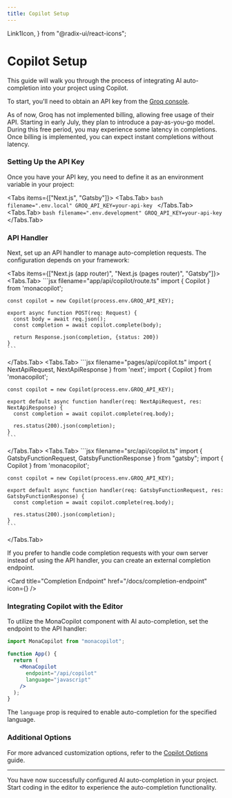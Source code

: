 ```yaml
---
title: Copilot Setup
---
```



  Link1Icon,
} from "@radix-ui/react-icons";

# Copilot Setup

This guide will walk you through the process of integrating AI auto-completion into your project using Copilot.

To start, you'll need to obtain an API key from the [Groq console](https://console.groq.com/keys).

<Callout type="info">
  As of now, Groq has not implemented billing, allowing free usage of their API. Starting in early July, they plan to introduce a pay-as-you-go model. During this free period, you may experience some latency in completions. Once billing is implemented, you can expect instant completions without latency.
</Callout>

### Setting Up the API Key

Once you have your API key, you need to define it as an environment variable in your project:

<Tabs items={["Next.js", "Gatsby"]}>
  <Tabs.Tab>
    ```bash filename=".env.local"
    GROQ_API_KEY=your-api-key
    ```
  </Tabs.Tab>
  <Tabs.Tab>
    ```bash filename=".env.development"
    GROQ_API_KEY=your-api-key
    ```
  </Tabs.Tab>
</Tabs>

### API Handler

Next, set up an API handler to manage auto-completion requests. The configuration depends on your framework:

<Tabs items={["Next.js (app router)", "Next.js (pages router)", "Gatsby"]}>
  <Tabs.Tab>
    ```jsx filename="app/api/copilot/route.ts"
    import { Copilot } from 'monacopilot';

    const copilot = new Copilot(process.env.GROQ_API_KEY);

    export async function POST(req: Request) {
      const body = await req.json();
      const completion = await copilot.complete(body);

      return Response.json(completion, {status: 200})
    }
    ```
  </Tabs.Tab>
  <Tabs.Tab>
    ```jsx filename="pages/api/copilot.ts"
    import { NextApiRequest, NextApiResponse } from 'next';
    import { Copilot } from 'monacopilot';

    const copilot = new Copilot(process.env.GROQ_API_KEY);

    export default async function handler(req: NextApiRequest, res: NextApiResponse) {
      const completion = await copilot.complete(req.body);

      res.status(200).json(completion);
    }
    ```
  </Tabs.Tab>
  <Tabs.Tab>
    ```jsx filename="src/api/copilot.ts"
    import { GatsbyFunctionRequest, GatsbyFunctionResponse } from "gatsby";
    import { Copilot } from 'monacopilot';

    const copilot = new Copilot(process.env.GROQ_API_KEY);

    export default async function handler(req: GatsbyFunctionRequest, res: GatsbyFunctionResponse) {
      const completion = await copilot.complete(req.body);

      res.status(200).json(completion);
    }
    ```
  </Tabs.Tab>
</Tabs>

If you prefer to handle code completion requests with your own server instead of using the API handler, you can create an external completion endpoint.

<div className="h-4" />

<Card title="Completion Endpoint"
href="/docs/completion-endpoint"
icon={<Link1Icon />}
 />

### Integrating Copilot with the Editor

To utilize the MonaCopilot component with AI auto-completion, set the endpoint to the API handler:

```jsx
import MonaCopilot from "monacopilot";

function App() {
  return (
    <MonaCopilot 
      endpoint="/api/copilot"
      language="javascript"
    />
  );
}
```

<Callout type="info">The `language` prop is required to enable auto-completion for the specified language.</Callout>

### Additional Options

For more advanced customization options, refer to the [Copilot Options](/docs/copilot/options) guide.

---

You have now successfully configured AI auto-completion in your project. Start coding in the editor to experience the auto-completion functionality.